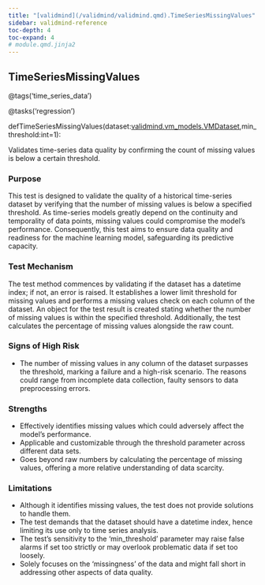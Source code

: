 ```yaml
---
title: "[validmind](/validmind/validmind.qmd).TimeSeriesMissingValues"
sidebar: validmind-reference
toc-depth: 4
toc-expand: 4
# module.qmd.jinja2
---
```


<!-- function.qmd.jinja2 -->

## TimeSeriesMissingValues<span class="suffix"></span>

<!-- signatures.jinja2 -->

::: {.signature}

<span class="decorators"><span class="decorator">@<span class="n">tags(<span class="s">'time_series_data'</span>)</span></span>

<span class="decorator">@<span class="n">tasks(<span class="s">'regression'</span>)</span></span> </span>

<span class="kw">def</span><span class="name">TimeSeriesMissingValues</span>(<span class="params"><span class="n">dataset</span><span class="p">:</span><a href="/validmind/validmind/vm_models.qmd#vmdataset">validmind.vm_models.VMDataset</a><span class="muted">,</span></span><span class="params"><span class="n">min_threshold</span><span class="p">:</span><span class="nb">int</span><span class="o">=</span><span class="kc">1</span></span>):

:::

<!-- docstring.jinja2 -->

Validates time-series data quality by confirming the count of missing values is below a certain threshold.

### Purpose

This test is designed to validate the quality of a historical time-series dataset by verifying that the number of missing values is below a specified threshold. As time-series models greatly depend on the continuity and temporality of data points, missing values could compromise the model's performance. Consequently, this test aims to ensure data quality and readiness for the machine learning model, safeguarding its predictive capacity.

### Test Mechanism

The test method commences by validating if the dataset has a datetime index; if not, an error is raised. It establishes a lower limit threshold for missing values and performs a missing values check on each column of the dataset. An object for the test result is created stating whether the number of missing values is within the specified threshold. Additionally, the test calculates the percentage of missing values alongside the raw count.

### Signs of High Risk

- The number of missing values in any column of the dataset surpasses the threshold, marking a failure and a high-risk scenario. The reasons could range from incomplete data collection, faulty sensors to data preprocessing errors.

### Strengths

- Effectively identifies missing values which could adversely affect the model’s performance.
- Applicable and customizable through the threshold parameter across different data sets.
- Goes beyond raw numbers by calculating the percentage of missing values, offering a more relative understanding of data scarcity.

### Limitations

- Although it identifies missing values, the test does not provide solutions to handle them.
- The test demands that the dataset should have a datetime index, hence limiting its use only to time series analysis.
- The test's sensitivity to the 'min_threshold' parameter may raise false alarms if set too strictly or may overlook problematic data if set too loosely.
- Solely focuses on the 'missingness' of the data and might fall short in addressing other aspects of data quality.
